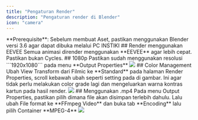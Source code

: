 ```yaml
---
title: "Pengaturan Render"
description: "Pengaturan render di Blender"
icon: "camera"
---
```


<Info>
  **Prerequisite**: Sebelum membuat Aset, pastikan menggunakan Blender versi 3.6 agar dapat dibuka melalui PC INSTIKI
</Info>
## Render menggunakan EEVEE
Semua animasi dirender menggunakan **EEVEE** agar lebih cepat. Pastikan bukan Cycles.
## 1080p
Pastikan sudah menggunakan resolusi ```1920x1080``` pada menu **Output Properties**
<img style={{ borderRadius: "0.5rem" }} src="/images/resolusi_blender.png" />
## Color Management 
Ubah View Transform dari Filmic ke **Standard** pada halaman Render Properties, scroll kebawah ubah seperti setting pada di gambar. Ini agar tidak perlu melakukan color grade lagi dan mengeluarkan warna kontras kartun pada hasil render.
<img style={{ borderRadius: "0.5rem" }} src="/images/color_blender.png" />
## Menggunakan .mp4
Pada menu Output Properties, pastikan pilih dimana file akan disimpan terlebih dahulu. Lalu ubah File format ke **FFmpeg Video** dan buka tab **Encoding** lalu pilih Container **MPEG-4**
<img style={{ borderRadius: "0.5rem" }} src="/images/render_blender.png" />
